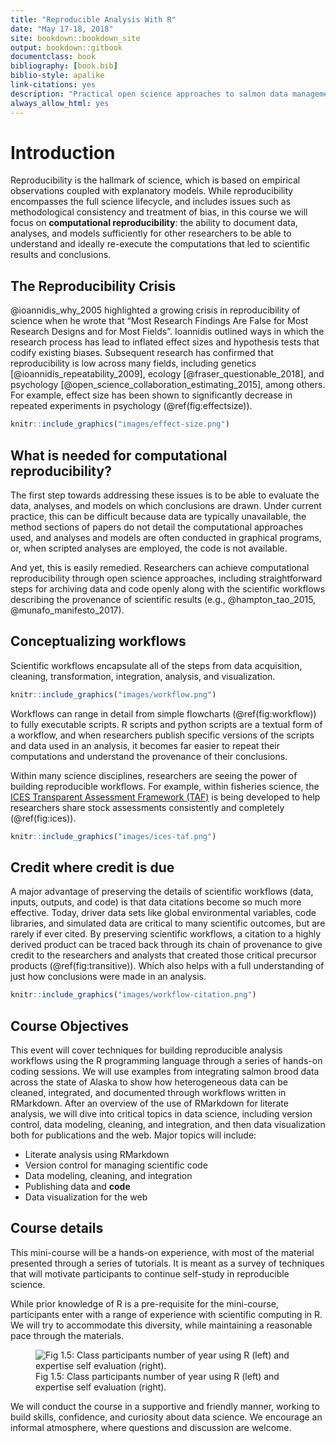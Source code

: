 ```yaml
--- 
title: "Reproducible Analysis With R"
date: "May 17-18, 2018"
site: bookdown::bookdown_site
output: bookdown::gitbook
documentclass: book
bibliography: [book.bib]
biblio-style: apalike
link-citations: yes
description: "Practical open science approaches to salmon data management, analysis, and synthesis"
always_allow_html: yes
---
```


# Introduction

Reproducibility is the hallmark of science, which is based on empirical observations 
coupled with explanatory models.  While reproducibility encompasses 
the full science lifecycle, and includes issues such as methodological consistency and
treatment of bias, in this course we will focus on **computational reproducibility**: 
the ability to document data, analyses, and models sufficiently for other researchers 
to be able to understand and ideally re-execute the computations that led to 
scientific results and conclusions.

## The Reproducibility Crisis

@ioannidis_why_2005 highlighted a growing crisis in reproducibility of science when 
he wrote that "Most Research Findings Are False for Most Research Designs 
and for Most Fields". Ioannidis outlined ways in which the research process
has lead to inflated effect sizes and hypothesis tests that codify existing biases.
Subsequent research has confirmed that reproducibility is low across many fields,
including genetics [@ioannidis_repeatability_2009], ecology [@fraser_questionable_2018], and 
psychology [@open_science_collaboration_estimating_2015], among others.  For example,
effect size has been shown to significantly decrease in repeated experiments in 
psychology (\@ref(fig:effectsize)).

```r
knitr::include_graphics("images/effect-size.png")
```

## What is needed for computational reproducibility?

The first step towards addressing these issues is to be able to evaluate the data,
analyses, and models on which conclusions are drawn.  Under current practice, 
this can be difficult because data are typically unavailable, the method sections
of papers do not detail the computational approaches used, and analyses and models
are often conducted in graphical programs, or, when scripted analyses are employed,
the code is not available.

And yet, this is easily remedied.  Researchers can achieve computational 
reproducibility through open science approaches, including straightforward steps 
for archiving data and code openly along with the scientific workflows describing 
the provenance of scientific results (e.g., @hampton_tao_2015, @munafo_manifesto_2017).

## Conceptualizing workflows

Scientific workflows encapsulate all of the steps from data acquisition, cleaning,
transformation, integration, analysis, and visualization.  

```r
knitr::include_graphics("images/workflow.png")
```

Workflows can range in detail from simple flowcharts (\@ref(fig:workflow))
to fully executable scripts. R scripts and python scripts are a textual form 
of a workflow, and when researchers publish specific versions of the scripts and 
data used in an analysis, it becomes far easier to repeat their computations and 
understand the provenance of their conclusions.

Within many science disciplines, researchers are seeing the power of building reproducible
workflows.  For example, within fisheries science, the [ICES Transparent Assessment Framework (TAF)](http://ices.dk/marine-data/tools/Pages/transparent-assessment-framework.aspx) is
being developed to help researchers share stock assessments consistently and completely (\@ref(fig:ices)).

```r
knitr::include_graphics("images/ices-taf.png")
```

## Credit where credit is due

A major advantage of preserving the details of scientific workflows (data, inputs, outputs, and code) is that data citations become so much more effective.  Today, driver data sets like global environmental variables, code libraries, and simulated data are critical to many scientific outcomes, but are rarely if ever cited.  By preserving scientific workflows, a citation to a highly derived product can be traced back through its chain of provenance to give credit to the researchers and analysts that created those critical precursor products (\@ref(fig:transitive)).  Which also helps with a full understanding of just how conclusions were made in an analysis.

```r
knitr::include_graphics("images/workflow-citation.png")
```

## Course Objectives

This event will cover techniques for building reproducible analysis workflows using the R programming language through a series of hands-on coding sessions. We will use examples from integrating salmon brood data across the state of Alaska to show how heterogeneous data can be cleaned, integrated, and documented through workflows written in RMarkdown. After an overview of the use of RMarkdown for literate analysis, we will dive into critical topics in data science, including version control, data modeling, cleaning, and integration, and then data visualization both for publications and the web.  Major topics will include:

- Literate analysis using RMarkdown
- Version control for managing scientific code
- Data modeling, cleaning, and integration
- Publishing data and **code**
- Data visualization for the web

## Course details

This mini-course will be a hands-on experience, with most of the material presented 
through a series of tutorials.  It is meant as a survey of techniques that will
motivate participants to continue self-study in reproducible science.

While prior knowledge of R is a pre-requisite for the mini-course, participants 
enter with a range of experience with scientific computing in R.  We will try to
accommodate this diversity, while maintaining a reasonable pace through the materials.

![Fig 1.5: Class participants number of year using R (left) and expertise self evaluation (right).](images/r-experience.png)


We will conduct the course in a supportive and friendly manner, working to build
skills, confidence, and curiosity about data science.  We encourage an informal
atmosphere, where questions and discussion are welcome.
